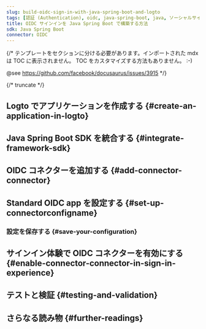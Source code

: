 ```yaml
---
slug: build-oidc-sign-in-with-java-spring-boot-and-logto
tags: [認証 (Authentication), oidc, java-spring-boot, java, ソーシャルサインイン, サインイン, ログイン]
title: OIDC サインインを Java Spring Boot で構築する方法
sdk: Java Spring Boot
connector: OIDC
---
```


{/*
  テンプレートをセクションに分ける必要があります。インポートされた mdx は TOC に表示されません。
  TOC をカスタマイズする方法もありません。 :-)

  @see https://github.com/facebook/docusaurus/issues/3915
*/}




{/* truncate */}

<Intro connector={connector} sdk="Java Spring Boot" link="https://spring.io/projects/spring-boot" />

## Logto でアプリケーションを作成する \{#create-an-application-in-logto}

<CreateApplication type="従来型 Web" framework="Java Spring Boot" />

## Java Spring Boot SDK を統合する \{#integrate-framework-sdk}

<IntegrateSdk />

## OIDC コネクターを追加する \{#add-connector-connector}

<AddSocialConnector connector={connector} framework="Java Spring Boot" />

## Standard OIDC app を設定する \{#set-up-connectorconfigname}

<ConnectorGuide />

### 設定を保存する \{#save-your-configuration}

<SaveYourConfiguration connector={connector} />

## サインイン体験で OIDC コネクターを有効にする \{#enable-connector-connector-in-sign-in-experience}

<EnableSocialConnector connector={connector} />

## テストと検証 \{#testing-and-validation}

<TestingAndValidation connector={connector} sdk="Java Spring Boot" />

## さらなる読み物 \{#further-readings}

<FurtherReadings />

